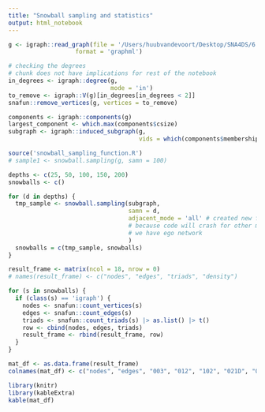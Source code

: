 ```yaml
---
title: "Snowball sampling and statistics"
output: html_notebook
---
```


```r
g <- igraph::read_graph(file = '/Users/huubvandevoort/Desktop/SNA4DS/6. Project/SNA4DS/data_preparation/prepared_data/network.graphml',
                   format = 'graphml')
```

```r
# checking the degrees
# chunk does not have implications for rest of the notebook
in_degrees <- igraph::degree(g,
                             mode = 'in')
to_remove <- igraph::V(g)[in_degrees[in_degrees < 2]]
snafun::remove_vertices(g, vertices = to_remove)
```

```r
components <- igraph::components(g)
largest_component <- which.max(components$csize)
subgraph <- igraph::induced_subgraph(g, 
                                     vids = which(components$membership == largest_component))
```

```r
source('snowball_sampling_function.R')
# sample1 <- snowball.sampling(g, samn = 100)
```

```r
depths <- c(25, 50, 100, 150, 200)
snowballs <- c()

for (d in depths) {
  tmp_sample <- snowball.sampling(subgraph, 
                                  samn = d, 
                                  adjacent_mode = 'all' # created new function parameter
                                  # because code will crash for other modes because
                                  # we have ego network
                                  )
  snowballs = c(tmp_sample, snowballs)
}
```

```r
result_frame <- matrix(ncol = 18, nrow = 0)
# names(result_frame) <- c("nodes", "edges", "triads", "density")

for (s in snowballs) {
  if (class(s) == 'igraph') {
    nodes <- snafun::count_vertices(s)
    edges <- snafun::count_edges(s)
    triads <- snafun::count_triads(s) |> as.list() |> t()
    row <- cbind(nodes, edges, triads)
    result_frame <- rbind(result_frame, row)
  }
}
```

```r
mat_df <- as.data.frame(result_frame)
colnames(mat_df) <- c("nodes", "edges", "003", "012", "102", "021D", "021U", "021C", "111D", "111U", "030T", "030C", "201", "120D", "120U", "120C", "210", "300")

library(knitr)
library(kableExtra)
kable(mat_df)
```
